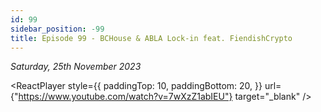 ```yaml
---
id: 99
sidebar_position: -99
title: Episode 99 - BCHouse & ABLA Lock-in feat. FiendishCrypto
---
```



_Saturday, 25th November 2023_

<ReactPlayer
  style={{
    paddingTop: 10,
    paddingBottom: 20,
  }}
  url={"https://www.youtube.com/watch?v=7wXzZ1abIEU"}
  target="_blank"
/>
